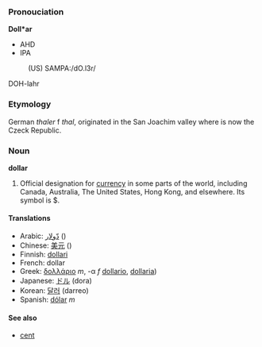 === Pronouciation ===

'''Doll*ar'''
*AHD
*IPA
:(US) SAMPA:/dO.l3r/
DOH-lahr

===Etymology===

German ''thaler'' f ''thal'', originated in the San Joachim valley where is now the Czeck Republic.

=== Noun ===
'''dollar'''

#Official designation for [[currency]] in some parts of the world, including Canada, Australia, The United States, Hong Kong, and elsewhere.  Its symbol is $.

====Translations====

*Arabic: [[دّولار]] ()
*Chinese: [[美元]] ()
*Finnish: [[dollari]]
*French: dollar
*Greek:  [[δολλάριο]] ''m'', -α ''f'' [[dollario]], [[dollaria]])
*Japanese: [[ドル]] (dora)
*Korean: [[달러]] (darreo)
*Spanish: [[dólar]] ''m''

====See also====
*[[cent]]